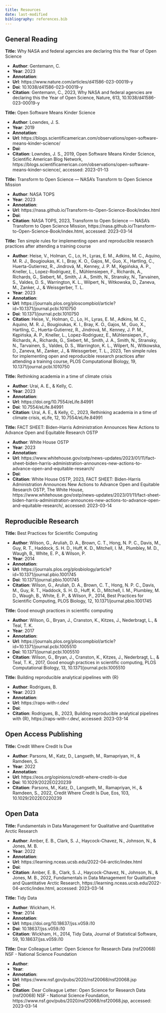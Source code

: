 ```yaml
---
title: Resources
date: last-modified
bibliography: references.bib
---
```


## General Reading

**Title:** Why NASA and federal agencies are declaring this the Year of Open Science  

* **Author**: Gentemann, C.  
* **Year**: 2023  
* **Annotation**:   
* **Url**: https://www.nature.com/articles/d41586-023-00019-y  
* **Doi**: 10.1038/d41586-023-00019-y  
* **Citation**: Gentemann, C., 2023, Why NASA and federal agencies are declaring this the Year of Open Science, Nature, 613, 10.1038/d41586-023-00019-y


**Title:** Open Software Means Kinder Science  

* **Author**: Lowndes, J. S.  
* **Year**: 2019  
* **Annotation**:   
* **Url**: https://blogs.scientificamerican.com/observations/open-software-means-kinder-science/  
* **Doi**:   
* **Citation**: Lowndes, J. S., 2019, Open Software Means Kinder Science, Scientific American Blog Network, https://blogs.scientificamerican.com/observations/open-software-means-kinder-science/, accessed: 2023-01-13


**Title:** Transform to Open Science — NASA's Transform to Open Science Mission  

* **Author**: NASA TOPS  
* **Year**: 2023  
* **Annotation**:   
* **Url**: https://nasa.github.io/Transform-to-Open-Science-Book/index.html  
* **Doi**:   
* **Citation**: NASA TOPS, 2023, Transform to Open Science — NASA's Transform to Open Science Mission, https://nasa.github.io/Transform-to-Open-Science-Book/index.html, accessed: 2023-03-14


**Title:** Ten simple rules for implementing open and reproducible research practices after attending a training course  

* **Author**: Heise, V., Holman, C., Lo, H., Lyras, E. M., Adkins, M. C., Aquino, M. R. J., Bougioukas, K. I., Bray, K. O., Gajos, M., Guo, X., Hartling, C., Huerta-Gutierrez, R., Jindrová, M., Kenney, J. P. M., Kępińska, A. P., Kneller, L., Lopez-Rodriguez, E., Mühlensiepen, F., Richards, A., Richards, G., Siebert, M., Smith, J. A., Smith, N., Stransky, N., Tarvainen, S., Valdes, D. S., Warrington, K. L., Wilpert, N., Witkowska, D., Zaneva, M., Zanker, J., & Weissgerber, T. L.  
* **Year**: 2023  
* **Annotation**:   
* **Url**: https://journals.plos.org/ploscompbiol/article?id=10.1371/journal.pcbi.1010750  
* **Doi**: 10.1371/journal.pcbi.1010750  
* **Citation**: Heise, V., Holman, C., Lo, H., Lyras, E. M., Adkins, M. C., Aquino, M. R. J., Bougioukas, K. I., Bray, K. O., Gajos, M., Guo, X., Hartling, C., Huerta-Gutierrez, R., Jindrová, M., Kenney, J. P. M., Kępińska, A. P., Kneller, L., Lopez-Rodriguez, E., Mühlensiepen, F., Richards, A., Richards, G., Siebert, M., Smith, J. A., Smith, N., Stransky, N., Tarvainen, S., Valdes, D. S., Warrington, K. L., Wilpert, N., Witkowska, D., Zaneva, M., Zanker, J., & Weissgerber, T. L., 2023, Ten simple rules for implementing open and reproducible research practices after attending a training course, PLOS Computational Biology, 19, 10.1371/journal.pcbi.1010750


**Title:** Rethinking academia in a time of climate crisis  

* **Author**: Urai, A. E., & Kelly, C.  
* **Year**: 2023  
* **Annotation**:   
* **Url**: https://doi.org/10.7554/eLife.84991  
* **Doi**: 10.7554/eLife.84991  
* **Citation**: Urai, A. E., & Kelly, C., 2023, Rethinking academia in a time of climate crisis, eLife, 12, 10.7554/eLife.84991


**Title:** FACT SHEET: Biden-Harris Administration Announces New Actions to Advance Open and Equitable Research OSTP  

* **Author**: White House OSTP  
* **Year**: 2023  
* **Annotation**:   
* **Url**: https://www.whitehouse.gov/ostp/news-updates/2023/01/11/fact-sheet-biden-harris-administration-announces-new-actions-to-advance-open-and-equitable-research/  
* **Doi**:   
* **Citation**: White House OSTP, 2023, FACT SHEET: Biden-Harris Administration Announces New Actions to Advance Open and Equitable Research OSTP, The White House, https://www.whitehouse.gov/ostp/news-updates/2023/01/11/fact-sheet-biden-harris-administration-announces-new-actions-to-advance-open-and-equitable-research/, accessed: 2023-03-14


## Reproducible Research

**Title:** Best Practices for Scientific Computing  

* **Author**: Wilson, G., Aruliah, D. A., Brown, C. T., Hong, N. P. C., Davis, M., Guy, R. T., Haddock, S. H. D., Huff, K. D., Mitchell, I. M., Plumbley, M. D., Waugh, B., White, E. P., & Wilson, P.  
* **Year**: 2014  
* **Annotation**:   
* **Url**: https://journals.plos.org/plosbiology/article?id=10.1371/journal.pbio.1001745  
* **Doi**: 10.1371/journal.pbio.1001745  
* **Citation**: Wilson, G., Aruliah, D. A., Brown, C. T., Hong, N. P. C., Davis, M., Guy, R. T., Haddock, S. H. D., Huff, K. D., Mitchell, I. M., Plumbley, M. D., Waugh, B., White, E. P., & Wilson, P., 2014, Best Practices for Scientific Computing, PLOS Biology, 12, 10.1371/journal.pbio.1001745


**Title:** Good enough practices in scientific computing  

* **Author**: Wilson, G., Bryan, J., Cranston, K., Kitzes, J., Nederbragt, L., & Teal, T. K.  
* **Year**: 2017  
* **Annotation**:   
* **Url**: https://journals.plos.org/ploscompbiol/article?id=10.1371/journal.pcbi.1005510  
* **Doi**: 10.1371/journal.pcbi.1005510  
* **Citation**: Wilson, G., Bryan, J., Cranston, K., Kitzes, J., Nederbragt, L., & Teal, T. K., 2017, Good enough practices in scientific computing, PLOS Computational Biology, 13, 10.1371/journal.pcbi.1005510


**Title:** Building reproducible analytical pipelines with {R}  

* **Author**: Rodrigues, B.  
* **Year**: 2023  
* **Annotation**:   
* **Url**: https://raps-with-r.dev/  
* **Doi**:   
* **Citation**: Rodrigues, B., 2023, Building reproducible analytical pipelines with {R}, https://raps-with-r.dev/, accessed: 2023-03-14


## Open Access Publishing

**Title:** Credit Where Credit Is Due  

* **Author**: Parsons, M., Katz, D., Langseth, M., Ramapriyan, H., & Ramdeen, S.  
* **Year**: 2022  
* **Annotation**:   
* **Url**: https://eos.org/opinions/credit-where-credit-is-due  
* **Doi**: 10.1029/2022EO220239  
* **Citation**: Parsons, M., Katz, D., Langseth, M., Ramapriyan, H., & Ramdeen, S., 2022, Credit Where Credit Is Due, Eos, 103, 10.1029/2022EO220239


## Open Data

**Title:** Fundamentals in Data Management for Qualitative and Quantitative Arctic Research  

* **Author**: Amber, E. B., Clark, S. J., Haycock-Chavez, N., Johnson, N., & Jones, M. B.  
* **Year**: 2022  
* **Annotation**:   
* **Url**: https://learning.nceas.ucsb.edu/2022-04-arctic/index.html  
* **Doi**:   
* **Citation**: Amber, E. B., Clark, S. J., Haycock-Chavez, N., Johnson, N., & Jones, M. B., 2022, Fundamentals in Data Management for Qualitative and Quantitative Arctic Research, https://learning.nceas.ucsb.edu/2022-04-arctic/index.html, accessed: 2023-03-14


**Title:** Tidy Data  

* **Author**: Wickham, H.  
* **Year**: 2014  
* **Annotation**:   
* **Url**: https://doi.org/10.18637/jss.v059.i10  
* **Doi**: 10.18637/jss.v059.i10  
* **Citation**: Wickham, H., 2014, Tidy Data, Journal of Statistical Software, 59, 10.18637/jss.v059.i10


**Title:** Dear Colleague Letter: Open Science for Research Data (nsf20068) NSF - National Science Foundation  

* **Author**:   
* **Year**:   
* **Annotation**:   
* **Url**: https://www.nsf.gov/pubs/2020/nsf20068/nsf20068.jsp  
* **Doi**:   
* **Citation**: Dear Colleague Letter: Open Science for Research Data (nsf20068) NSF - National Science Foundation, https://www.nsf.gov/pubs/2020/nsf20068/nsf20068.jsp, accessed: 2023-03-14


